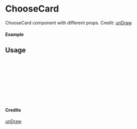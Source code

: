 
<Meta of={ChooseCard} title="unDraw/ChooseCard" />

# ChooseCard

ChooseCard component with different props.
Credit: [unDraw](https://undraw.co/illustrations)

#### Example

<Canvas of={ChooseCard.Primary} />

## Usage

```ts
import { ChooseCard } from "yadl-ui";

const Example = () => {
  return (
      <ChooseCard />
  );
};

export default Example;
```

#### Credits
[unDraw](https://undraw.co/illustrations)
